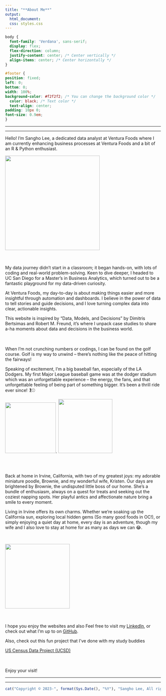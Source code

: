 ```yaml
---
title: "**About Me**"
output:
  html_document:
  css: styles.css
---
```


```css
body {
  font-family: 'Verdana', sans-serif;
  display: flex;
  flex-direction: column;
  justify-content: center; /* Center vertically */
  align-items: center; /* Center horizontally */
}

#footer {
position: fixed;
left: 0;
bottom: 0;
width: 100%;
background-color: #f2f2f2; /* You can change the background color */
  color: black; /* Text color */
  text-align: center;
padding: 10px 0;
font-size: 0.9em;
}


```

------------------------------------------------------------------------

------------------------------------------------------------------------

Hello! I'm Sangho Lee, a dedicated data analyst at Ventura Foods where I am currently enhancing business processes at Ventura Foods and a bit of an R & Python enthusiast.

![](Photo/Sangho_2.png){width="306"}

<br><br> My data journey didn't start in a classroom; it began hands-on, with lots of coding and real-world problem-solving. Keen to dive deeper, I headed to UC San Diego for a Master's in Business Analytics, which turned out to be a fantastic playground for my data-driven curiosity.

At Ventura Foods, my day-to-day is about making things easier and more insightful through automation and dashboards. I believe in the power of data to tell stories and guide decisions, and I love turning complex data into clear, actionable insights.

This website is inspired by "Data, Models, and Decisions" by Dimitris Bertsimas and Robert M. Freund, it's where I unpack case studies to share a-ha moments about data and decisions in the business world.

<br><br>When I'm not crunching numbers or codings, I can be found on the golf course. Golf is my way to unwind -- there's nothing like the peace of hitting the fairways! 

Speaking of excitement, I'm a big baseball fan, especially of the LA Dodgers. My first Major League baseball game was at the dodger stadium which was an unforgettable experience -- the energy, the fans, and that unforgettable feeling of being part of something bigger. It's been a thrill ride ever since! 🏌️⚾

![](Photo/golf.png){width="164"}. ![](Photo/Sangho.png){width="175"}

<br> <br>

Back at home in Irvine, California, with two of my greatest joys: my adorable miniature poodle, Brownie, and my wonderful wife, Kristen. Our days are brightened by Brownie, the undisputed little boss of our home. She's a bundle of enthusiasm, always on a quest for treats and seeking out the coziest napping spots. Her playful antics and affectionate nature bring a smile to every moment.

Living in Irvine offers its own charms. Whether we're soaking up the California sun, exploring local hidden gems (So many good foods in OC!), or simply enjoying a quiet day at home, every day is an adventure, though my wife and I also love to stay at home for as many as days we can 😂.

<br>

![](Photo/family.png){width="209"}

<br><br>I hope you enjoy the websites and also Feel free to visit my <a href="https://www.linkedin.com/in/slee1211" target="_blank">LinkedIn</a>, or check out what I'm up to on <a href="https://www.github.com/slee8495" target="_blank">GitHub</a>.

Also, check out this fun project that I've done with my study buddies

<a href="https://ucsd-rsm.shinyapps.io/mgta452_group_c/" target="_blank">US Census Data Project (UCSD)</a>

<br>
<br>
Enjoy your visit!

------------------------------------------------------------------------

------------------------------------------------------------------------

::: {#footer}
```r
cat("Copyright © 2023-", format(Sys.Date(), "%Y"), "Sangho Lee, All rights reserved.")
```
:::

